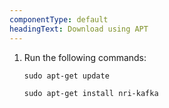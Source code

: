 ```yaml
---
componentType: default
headingText: Download using APT
---
```


1. Run the following commands:

    ```shell
    sudo apt-get update
    ```

    ```shell
    sudo apt-get install nri-kafka
    ```
